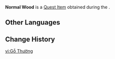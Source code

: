 {{Item Infobox
|id           = 101965
|image        = Item Sturdy Plank.png
|type         = Quest Items
|quality      = 
|description  = [[Viktor]] bought this. He claims that he'll use it to do wood carving.
|source1      = [[Equivalent Exchange Once More]]
|source2      = 
|source3      = 
|source4      = 
|source5      = 
}}
'''Normal Wood''' is a [[Quest Item]] obtained during the {{Quest|Equivalent Exchange Once More}}.
<!--
==Location==
<gallery>

</gallery>
-->
==Other Languages==
{{Other Languages
|default_hidden = 1
|en      = Normal Wood
|zhs     = 普通的木头
|zhs_rm  = Pǔtōng de Mùtou
|zht     = 普通的木頭
|zht_rm  = Pǔtōng de Mùtou
|ja      = 普通の木材
|ja_rm   = Futsuu no Mokuzai
|ko      = 일반 목재
|es      = Madera común
|fr      = Bois ordinaire
|ru      = Обычная древесина
|th      = ไม้ธรรมดา
|th_rm   = 
|vi      = Gỗ Thường
|de      = Gewöhnliches Holzbrett
|id      = Kayu Normal
|pt      = Madeira Comum
|tr      = Normal Kütük
|it      = Legno comune
}}

==Change History==
{{Change History|3.0}}

[[vi:Gỗ Thường]]